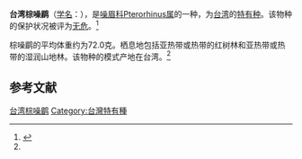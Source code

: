 {{Speciesbox
| image = GarrulaxPoecilorhynchaGould.jpg
| status = LC | status_system = IUCN3.1
| genus = Pterorhinus
| species = poecilorhynchus
| authority = [[约翰·古尔德|Gould]], 1863<ref name='id3336'>{{cite web| url =http://www.bioinfo.cn/db05/BjdwSpecies.php?action=view&id=3336| title =棕噪鹛| work =《中国动物物种编目数据库》| publisher =中国科学院微生物研究所| author =中国科学院动物研究所| accessdate =2009-04-04| deadurl =yes| archiveurl =https://web.archive.org/web/20160305004930/http://www.bioinfo.cn/db05/BjdwSpecies.php?action=view&id=3336| archivedate =2016-03-05}}</ref>
| synonyms = ''Ianthocincla poecilorhyncha''<br>''Garrulax poecilorhynchus''
}}

'''台湾棕噪鹛'''（[[学名|学名]]：{{lang|la|''Pterorhinus poecilorhynchus''}}），是[[噪眉科|噪眉科]][[Pterorhinus属|Pterorhinus属]]的一种，为[[台湾|台湾]]的[[特有种|特有种]]。该物种的保护状况被评为[[无危|无危]]。<ref>{{cite web|url=http://www.birdlife.org/datazone/speciesfactsheet.php?id=32448&m=0|title=Garrulax poecilorhynchus|publisher=[[国际鸟盟|BirdLife.org]]|accessdate=2011-06-27}}</ref>

棕噪鹛的平均体重约为72.0克。栖息地包括亚热带或热带的红树林和亚热带或热带的湿润山地林。该物种的模式产地在台湾。<ref name='id3336'/>

== 参考文献 ==
{{commons category|Garrulax poecilorhynchus}}
{{reflist}}
{{Taxonbar|from=Q3231561}}

[[Category:噪鹛属|台湾棕噪鹛]]
[[Category:台灣特有種|Category:台灣特有種]]


{{雀形目小作品}}